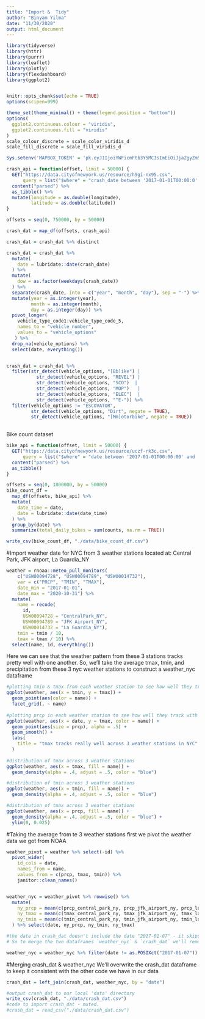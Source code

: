 ```yaml
---
title: "Import &  Tidy"
author: "Binyam Yilma"
date: "11/30/2020"
output: html_document
---
```




```r
library(tidyverse)
library(httr)
library(purrr)
library(leaflet)
library(plotly)
library(flexdashboard)
library(ggplot2)


knitr::opts_chunk$set(echo = TRUE)
options(scipen=999)

theme_set(theme_minimal() + theme(legend.position = "bottom"))
options(
  ggplot2.continuous.colour = "viridis",
  ggplot2.continuous.fill = "viridis"
)
scale_colour_discrete = scale_color_viridis_d
scale_fill_discrete = scale_fill_viridis_d

Sys.setenv('MAPBOX_TOKEN' = 'pk.eyJ1IjoiYWFicmFtb3Y5MCIsImEiOiJja2gyZm5obzQwNWIxMnFxc3phcWh1MWtwIn0.amAvJHtFkTl9XWJ68fh96Q')
```



```r
crash_api = function(offset, limit = 50000) {
  GET("https://data.cityofnewyork.us/resource/h9gi-nx95.csv", 
      query = list("$where" = "crash_date between '2017-01-01T00:00:0' and '2020-10-31T12:00:00'", "$limit" = limit, "$offset" = offset)) %>% 
  content("parsed") %>%
  as_tibble() %>% 
  mutate(longitude = as.double(longitude),
         latitude = as.double(latitude))
}

offsets = seq(0, 750000, by = 50000)

crash_dat = map_df(offsets, crash_api)

crash_dat = crash_dat %>% distinct
```



```r
crash_dat = crash_dat %>%
  mutate(
    date = lubridate::date(crash_date)
  ) %>%
  mutate(
    dow = as.factor(weekdays(crash_date))
  ) %>%
  separate(crash_date, into = c("year", "month", "day"), sep = "-") %>%
  mutate(year = as.integer(year),
         month = as.integer(month),
         day = as.integer(day)) %>%
  pivot_longer(
    vehicle_type_code1:vehicle_type_code_5,
    names_to = "vehicle_number",
    values_to = "vehicle_options"
   ) %>%
  drop_na(vehicle_options) %>%
  select(date, everything())


crash_dat = crash_dat %>% 
  filter(str_detect(vehicle_options, "[Bb]ike") |
           str_detect(vehicle_options, "REVEL") |
           str_detect(vehicle_options, "SCO")  |
           str_detect(vehicle_options, "MOP")   |
           str_detect(vehicle_options, "ELEC")  |
           str_detect(vehicle_options, "^E-")) %>% 
  filter(vehicle_options != "ESCOVATOR",
         str_detect(vehicle_options, "Dirt", negate = TRUE),
         str_detect(vehicle_options, "[Mm]otorbike", negate = TRUE)) 
           
```

Bike count dataset
```r
bike_api = function(offset, limit = 50000) {
  GET("https://data.cityofnewyork.us/resource/uczf-rk3c.csv", 
      query = list("$where" = "date between '2017-01-01T00:00:00' and '2020-10-31T12:00:00'", "$limit" = limit, "$offset" = offset)) %>% 
  content("parsed") %>%
  as_tibble() 
}

offsets = seq(0, 1800000, by = 50000)
bike_count_df = 
  map_df(offsets, bike_api) %>% 
  mutate(
    date_time = date,
    date = lubridate::date(date_time)
  ) %>% 
  group_by(date) %>% 
  summarize(total_daily_bikes = sum(counts, na.rm = TRUE))

write_csv(bike_count_df, "./data/bike_count_df.csv")
```

#Import weather date for NYC from 3 weather stations located at: Central Park, JFK airport, La Guardia_NY
```r
weather = rnoaa::meteo_pull_monitors(
    c("USW00094728", "USW00094789", "USW00014732"),
    var = c("PRCP", "TMIN", "TMAX"), 
    date_min = "2017-01-01",
    date_max = "2020-10-31") %>%
  mutate(
    name = recode(
      id, 
      USW00094728 = "CentralPark_NY", 
      USW00094789 = "JFK Airport_NY",
      USW00014732 = "La Guardia_NY"),
    tmin = tmin / 10,
    tmax = tmax / 10) %>%
  select(name, id, everything())

```

Here we can see that the weather pattern from these 3 stations tracks pretty well with one another. So, we'll take the average tmax, tmin, and precipitation from these 3 nyc weather stations to construct a weather_nyc dataframe
```r
#plotting tmin & tmax from each weather station to see how well they track with each other      
ggplot(weather, aes(x = tmin, y = tmax)) + 
  geom_point(aes(color = name)) + 
  facet_grid(. ~ name)
  
#plotting prcp in each weather station to see how well they track with each other
ggplot(weather, aes(x = date, y = tmax, color = name)) + 
  geom_point(aes(size = prcp), alpha = .5) +
  geom_smooth() + 
  labs(
    title = "tmax tracks really well across 3 weather stations in NYC"
  )
  
#distribution of tmax across 3 weather stations
ggplot(weather, aes(x = tmax, fill = name)) + 
  geom_density(alpha = .4, adjust = .5, color = "blue")

#distribution of tmin across 3 weather stations
ggplot(weather, aes(x = tmin, fill = name)) + 
  geom_density(alpha = .4, adjust = .5, color = "blue")

#distribution of tmax across 3 weather stations
ggplot(weather, aes(x = prcp, fill = name)) + 
  geom_density(alpha = .4, adjust = .5, color = "blue") + 
  ylim(0, 0.025)
```

#Taking the average from te 3 weather stations
first we pivot the weather data we got from NOAA
```r
weather_pivot = weather %>% select(-id) %>% 
  pivot_wider(
    id_cols = date,
    names_from = name, 
    values_from = c(prcp, tmax, tmin)) %>% 
    janitor::clean_names()


weather_nyc = weather_pivot %>% rowwise() %>% 
  mutate(
    ny_prcp = mean(c(prcp_central_park_ny, prcp_jfk_airport_ny, prcp_la_guardia_ny)),
    ny_tmax = mean(c(tmax_central_park_ny, tmax_jfk_airport_ny, tmax_la_guardia_ny)),
    ny_tmin = mean(c(tmin_central_park_ny, tmin_jfk_airport_ny, tmin_la_guardia_ny))
  ) %>% select(date, ny_prcp, ny_tmin, ny_tmax)

#the date in crash_dat doesn't include the date "2017-01-07" - it skips it for some reason. 
# So to merge the two datafranes `weather_nyc` & `crash_dat` we'll remove that date

weather_nyc = weather_nyc %>% filter(date != as.POSIXct("2017-01-07"))
```

#Merging crash_dat & weather_nyc
We'll overwrite the crash_dat dataframe to keep it consistent with the other code we have in our data
```r
crash_dat = left_join(crash_dat, weather_nyc, by = "date")

#output crash_dat to our local 'data' directory
write_csv(crash_dat, "./data/crash_dat.csv")
#code to import crash_dat - muted. 
#crash_dat = read_csv("./data/crash_dat.csv")
```



